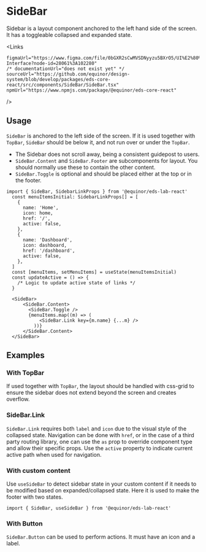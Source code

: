 
# SideBar

Sidebar is a layout component anchored to the left hand side of the screen. 
It has a toggleable collapsed and expanded state.


<Links 
    
    figmaUrl="https://www.figma.com/file/0bGXR2sCwMVSDNyyzu5BXrO5/UI%E2%80%94User-Interface?node-id=28061%3A102280"
    /* documentationUrl="does not exist yet" */
    sourceUrl="https://github.com/equinor/design-system/blob/develop/packages/eds-core-react/src/components/SideBar/SideBar.tsx"
    npmUrl="https://www.npmjs.com/package/@equinor/eds-core-react"
/>

<Story id="navigation-sidebar--primary" />
<PropsTable />

## Usage

`SideBar` is anchored to the left side of the screen. If it is used together with `TopBar`, 
`SideBar` should be below it, and not run over or under the `TopBar`.

<ul>
    <li>The Sidebar does not scroll away, being a consistent guidepost to users.</li>
    <li><code>SideBar.Content</code> and <code>SideBar.Footer</code> are subcomponents for layout. 
    You should normally use these to contain the other content.</li>
    <li><code>SideBar.Toggle</code> is optional and should be placed either at the top or in the footer.</li>
</ul>

```tsx
import { SideBar, SidebarLinkProps } from '@equinor/eds-lab-react'
  const menuItemsInitial: SidebarLinkProps[] = [
    {
      name: 'Home',
      icon: home,
      href: '/',
      active: false,
    },
    {
      name: 'Dashboard',
      icon: dashboard,
      href: '/dashboard',
      active: false,
    },
  ]
  const [menuItems, setMenuItems] = useState(menuItemsInitial)
  const updateActive = () => {
    /* Logic to update active state of links */
  }

  <SideBar>
      <SideBar.Content>
        <SideBar.Toggle />
        {menuItems.map((m) => (
            <SideBar.Link key={m.name} {...m} />
          ))}
      </SideBar.Content>
  </SideBar>
```

## Examples

### With TopBar
If used together with `TopBar`, the layout should be handled with css-grid to ensure the sidebar does not extend beyond the screen and creates overflow.
<Story id="navigation-sidebar--with-topbar" />

### SideBar.Link

`SideBar.Link` requires both `label` and `icon` due to the visual style of the collapsed state. 
Navigation can be done with `href`, or in the case of a third party routing library, one can use the `as` prop 
to override component type and allow their specific props. 
Use the `active` property to indicate current active path when used for navigation.
<Story id="navigation-sidebar--active-path" />

### With custom content

Use <code>useSideBar</code> to detect sidebar state in your custom content if it needs to be modified based on expanded/collapsed state. 
Here it is used to make the footer with two states.
```tsx
import { SideBar, useSideBar } from '@equinor/eds-lab-react'
```
<Story id="navigation-sidebar--custom-content" />

### With Button

`SideBar.Button` can be used to perform actions. It must have an icon and a label.
<Story id="navigation-sidebar--with-button" />


